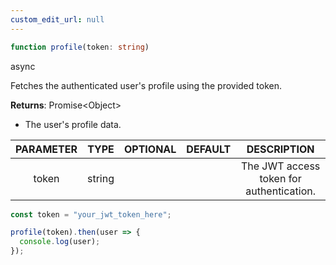 ```yaml
---
custom_edit_url: null
---
```


```ts
function profile(token: string)
```

<div>
  <span className="badge badge--success">async</span>
</div>

Fetches the authenticated user's profile using the provided token.

**Returns**: Promise&lt;Object&gt;
- The user's profile data.

|PARAMETER|TYPE|OPTIONAL|DEFAULT|DESCRIPTION|
|:---:|:---:|:---:|:---:|:---:|
|token|string|||The JWT access token for authentication.|

```js
const token = "your_jwt_token_here";

profile(token).then(user => {
  console.log(user);
});
```

